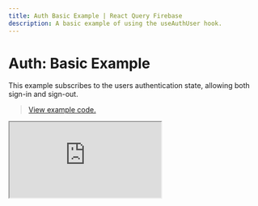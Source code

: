 ```yaml
---
title: Auth Basic Example | React Query Firebase
description: A basic example of using the useAuthUser hook.
---
```


# Auth: Basic Example

This example subscribes to the users authentication state, allowing both
sign-in and sign-out.

> [View example code.](https://github.com/invertase/react-query-firebase/tree/main/examples/auth-basic)

<iframe
  src="https://codesandbox.io/embed/github/invertase/react-query-firebase/tree/main/examples/auth-basic?fontsize=14&hidenavigation=1&theme=dark"
  style={{
    width: '100%',
    height: '700px',
    border: '0',
    borderRadius: '4px',
    overflow: 'hidden',
  }}
  title="invertase/react-query-firebase: auth-basic"
  allow="accelerometer; ambient-light-sensor; camera; encrypted-media; geolocation; gyroscope; hid; microphone; midi; payment; usb; vr; xr-spatial-tracking"
  sandbox="allow-forms allow-modals allow-popups allow-presentation allow-same-origin allow-scripts"
/>
